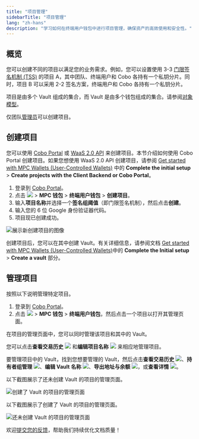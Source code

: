 ```yaml
---
title: "项目管理"
sidebarTitle: "项目管理"
lang: "zh-hans"
description: "学习如何在终端用户钱包中进行项目管理，确保资产的高效使用和安全性。"
---
```


## 概览
您可以创建不同的项目以满足您的业务需求。例如，您可以设置使用 3-3 [门限签名机制 (TSS)](/cn/portal/mpc-wallets/introduction#tss) 的项目 A，其中团队、终端用户和 Cobo 各持有一个私钥分片。同时，项目 B 可以采用 2-2 签名方案，终端用户和 Cobo 各持有一个私钥分片。

<Info>项目是由多个 Vault 组成的集合，而 Vault 是由多个钱包组成的集合。请参阅[对象模型](/cn/portal/mpc-wallets/ucw/object-model)。</Info>

<Info>仅团队[管理员](/cn/portal/organization/roles-and-permissions)可以创建项目。</Info>

## 创建项目
您可以使用 [Cobo Portal](https://portal.cobo.com/login) 或 [WaaS 2.0 API](https://www.cobo.com/developers/v2/guides/overview/introduction) 来创建项目。本节介绍如何使用 Cobo Portal 创建项目。如果您想使用 WaaS 2.0 API 创建项目，请参阅 [Get started with MPC Wallets (User-Controlled Wallets)](https://www.cobo.com/developers/v2/guides/mpc-wallets/get-started-ucw#1-complete-the-initial-setup) 中的 **Complete the initial setup** > **Create projects with the Client Backend or Cobo Portal**。

1. 登录到 [Cobo Portal](https://portal.cobo.com/login)。
2. 点击 <img src="/cn/images/common/wallets_icon_cn.svg" className="icon"></img> > **MPC 钱包** > **终端用户钱包** > **创建项目**。
3. 输入**项目名称**并选择一个**签名组阈值**（即门限签名机制），然后点击**创建**。
4. 输入您的 6 位 Google 身份验证器代码。
5. 项目现已创建成功。

<img src="/cn/images/mpc-wallet/ucw/create-project-ucw.png" className="screenshot_full_screen" alt="展示新创建项目的图像" />

创建项目后，您可以在其中创建 Vault。有关详细信息，请参阅文档 [Get started with MPC Wallets (User-Controlled Wallets)](https://www.cobo.com/developers/v2/guides/mpc-wallets/get-started-ucw#1-complete-the-initial-setup)中的 **Complete the Initial setup** > **Create a vault**  部分。

## 管理项目

按照以下说明管理特定项目。

1. 登录到 [Cobo Portal](https://portal.cobo.com/login)。
2. 点击 <img src="/cn/images/common/wallets_icon_cn.svg" className="icon"></img> > **MPC 钱包** > **终端用户钱包**，然后点击一个项目以打开其管理页面。

在项目的管理页面中，您可以同时管理该项目和其中的 Vault。

您可以点击**查看交易历史** <img src="/en/images/common/icon_view transactions.svg" className="icon"></img> 和**编辑项目名称** <img src="/en/images/common/icon_edit.svg" className="icon"></img> 来相应地管理项目。

要管理项目中的 Vault，找到您想要管理的 Vault，然后点击**查看交易历史** <img src="/en/images/common/icon_view transactions.svg" className="icon"></img>、**持有者组管理** <img src="/en/images/common/icon_key_share_management.svg" className="icon"></img>、**编辑 Vault 名称** <img src="/cn/images/common/icon_edit.svg" className="icon"></img>、**导出地址与余额** <img src="/en/images/common/icon_export_balances_and_addresses.svg" className="icon"></img>，或**查看详情** <img src="/en/images/common/icon_view.svg" className="icon"></img>。

以下截图展示了还未创建 Vault 的项目的管理页面。

<img src="/cn/images/mpc-wallet/ucw/project-without-vault.png" className="screenshot_full_screen" alt="创建了 Vault 的项目的管理页面" />

以下截图展示了创建了 Vault 的项目的管理页面。

<img src="/cn/images/mpc-wallet/ucw/project-management-ucw.png" className="screenshot_full_screen" alt="还未创建 Vault 的项目的管理页面" />

<Tip>欢迎[提交您的反馈](https://forms.zohopublic.com/cobo/form/DocumentFeedbackForm/formperma/QvLOhxJv1_JMsJ-1dleZ8Itb_7rzN-LtgvsDdxosoVI?referrername=manuals)，帮助我们持续优化文档质量！</Tip>